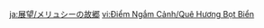 {{Viewpoint
|id      = 357
|title   = Foamy Home
|title2  = Merusea Village
|subarea = Merusea Village
|area    = Beryl Region
|region  = Fontaine
|note    = This viewpoint will only appear after reaching the Merusea Village during the {{Quest|The Illusion's Finishings}}. Its entry is also hidden in the Archive before it is collected.
|text    = Beneath the verdant Beryl Mountains is the welcoming home of the [[Melusine]]s. Little homes of fantastic and odd design are omnipresent, leaving a deep impression. Though, just [[Elynas (NPC)|who]] taught them these unique architectural styles?
|image   = Viewpoint Foamy Home.png
|map     = Viewpoint Foamy Home Location.png
}}

[[ja:展望/メリュシーの故郷]]
[[vi:Điểm Ngắm Cảnh/Quê Hương Bọt Biển]]